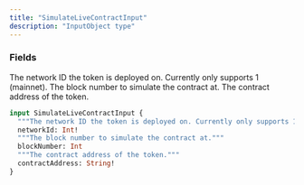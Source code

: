 ```yaml
---
title: "SimulateLiveContractInput"
description: "InputObject type"
---
```


### Fields

<ResponseField name="networkId" type="Int!" required>
  The network ID the token is deployed on. Currently only supports 1 (mainnet).
</ResponseField>

<ResponseField name="blockNumber" type="Int">
  The block number to simulate the contract at.
</ResponseField>

<ResponseField name="contractAddress" type="String!" required>
  The contract address of the token.
</ResponseField>


```graphql SimulateLiveContractInput
input SimulateLiveContractInput {
  """The network ID the token is deployed on. Currently only supports 1 (mainnet)."""
  networkId: Int!
  """The block number to simulate the contract at."""
  blockNumber: Int
  """The contract address of the token."""
  contractAddress: String!
}
```
